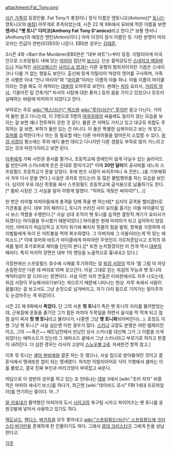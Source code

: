 attachment:Fat_Tony.png

[[심슨 가족]]의 등장인물. Fat Tony가 통칭이니 정식 이름은 앤토니오(Antonio)[* [[토니]]는 앤토니오의 [[애칭]]] 아무개로 추측되었는데, 시즌 22 제 9화에서 묘비에 적힌 이름을 보면 '''앤서니 "팻 토니" 다미코(Anthony Fat Tony D'amico)'''라고 한다.[* 보통 앤서니(Anthony)의 애칭은 앤턴(Anton)이다.] 아마 이것이 정식 이름인 듯. 다만 본명이 마리오라는 언급이 한번(S12E03) 나온다. EBS판 성우는 [[김태훈]].

3시즌 4화 <Bart the Murderer(EBS판은 "대부 바트")>부터 등장. 이탈리아계 미국인으로 스프링필드 내에 있는 [[마피아]] 집단의 [[보스]]다. 단순 흉악강도인 [[스네이크 제일버드]]나 지능적인 [[사이코패스]]인 [[사이드쇼 밥]]과는 다른 유형의 범죄자이지만 가끔은 스네이크나 다를 거 없는 행동도 보인다. 출신에 맞게 이탈리아 억양의 영어를 구사하며, 가족은 사별한 아내 "안나 마리아"와 "[[마이클(심슨)|마이클]]"이라는 이름의 아들 하나. 아들 이름이 마이클이라는 것을 봐도 이 캐릭터는 [[대부]]의 오마주로 보인다. 본래는 [[피자]] 요리사, [[거리의 악사]], 기울어진 탑 건축가[* 피사의 사탑에 대한 풍자.] 등의 꿈을 가지고 있었으나 모조리 실패하는 바람에 마피아가 되었다고 한다.

부하로는 주로 [[wiki:"렉스(심슨)" 렉스]]와 [[wiki:"루이(심슨)" 루이]]만 끌고 다닌다. 거의 저 둘만 끌고 다니는데, 이 3명으로 5명의 [[야쿠자]]와의 싸움에도 밀리지 않는 모습을 보이는 걸 보면 꽤나 전투력이 강한 것 같다. 물론 큰 저택도 가지고 있고 대규모 회합도 주최하는 걸 보면, 부하가 둘만 있는 건 아니다. 이 둘은 특별한 심복이라고 보는 게 맞고, [[호머]]를 습격한다거나 하는 등 필요할 때는 다른 마피아들을 얼마든지 소집할 수 있다. [[위검 서장]]이 평소에는 루와 에디 둘만 데리고 다니지만 다른 경찰도 부하로 많이 거느리고 있는 것과 마찬가지라고 보면 된다.

[[아푸]]에게 가짜 시민권 증서를 팔거나, 초등학교에 장애인이 쉽게 다닐수 있는 슬라이드를 만든다며 스키너에게 돈은 돈대로 뜯어가고[* 이때 '''20만 달러'''의 공사비를 내느라 스프링필드 초등학교가 문을 닫았다. 후에 번즈 사장이 바지주머니 속 잔돈(...)을 기부해줘서 겨우 다시 문을 연다.] 시설은 과자로 만드는(!) 등 많은 불법행위를 하는 모습을 보인다. 심지어 우유 대신 쥐젖을 짜서 스프링필드 초등학교에 급식용으로 납품하기도 한다.[* 큄비 시장은 그 사실을 알자 이렇게 말했다. "적어도 개젖은 써야지!!"(…)]

한 번은 라이벌 마피아들에게 총격을 당해 죽을 뻔 하는데[* 심지어 공격용 헬리콥터로 기관총을 쏜다. 대부 3의 패러디.], 토니가 쓰러진 사이 요리를 즐기는 아들 마이클이 임시 보스 역할을 수행한다.[* 사실 상대 조직이 팻 토니를 습격한 결정적 계기가 요리사가 되겠다는 마이클을 무시했기 때문이었다.] 마이클은 원래 마피아가 되고 싶어하지 않았지만, 아버지가 피습당하고 조직이 위기에 빠지자 핏줄의 힘을 발휘, 항복을 가장하여 라이벌들에게 독이 든 미트볼을 먹여 복수하였다. 그 아버지에 그 아들이라는게 딱 맞는 에피소드.[* 이때 호머와 바트가 마이클에게 마피아란 무엇인지 가르쳐준답시고 조직의 위세를 빌려 호가호위로 재미를 단단히 본다.][* 또한 눈치챘겠지만 이 전개 역시 [[대부]]의 패러디. 특히 마지막 장면은 대부 1의 엔딩을 노골적으로 흉내내고 있다.]

극장판에선 스프링필드 호수에 시체를 투기하려는 걸 [[위검 서장]]이 막자 '쯥 그럼 이 마당 손질한것은 다른 데 버리죠'라며 갖고간다. 이걸 그대로 믿는 위검의 무능과 팻 토니의 캐릭터성이 잘 드러나는 장면이다. 
사실 이런 식의 연출은 티비판에서도 자주 나오는데, 위검 서장이 무능해서라기보다는 게으르기 때문에 나타나는 현상. 자루 속에서 사람이 꿈틀대는 걸 보고서도 그냥 손짓으로 넘겨버리고, 자기 다리 밑으로 기어가는 밀이주자도 눈감아주는 게 위검이다.

시즌 22 제 9화에서 '''죽었다.''' 단 그의 사촌 '''핏 토니'''가 죽은 팻 토니의 자리를 물려받았는데, 근육질에 운동을 즐기던 그가 힘든 마피아 두목일을 하면서 음식을 막 먹게 되고 점점 살이 찌자 '''핏 팻 토니'''라고 불리다가, 나중엔 그냥 '''팻 토니화'''되어버린다(...). 호칭도 이젠 그냥 팻 토니.[* 사실 심슨엔 이런 경우가 많다. [[스키너]] 교장도 본명은 아민 탬제리언이고, 그의 ~~죽은~~ 베트남전에서 만났던 상사 스키너를 대신해 그가 그 이름을 쓰게 되었다는 에피소드가 있는데 그 에피소드 끝에서 그냥 스키너라고 부르기로 하자고 판결이 내려진다. 더 심한 경우는 리사의 고양이 [[스노우볼 2세]]. 자세한건 항목 참고.]

이후 핏 토니는 [[셀마 부비에]]와 결혼 하는 듯 했으나, 사실 첩으로 받아들여진 것이고 결혼식에서 맹세또한 첩이 되는 맹세였다. 하지만 이탈리아어로 식이 거행돼서 셀마는 이를 몰랐고, 결국 진짜 부인과 머리끄댕이 부여잡고 싸운다.

여담으로 이 양반의 성우를 하고 있는 죠 만테냐는 [[대부]] 3에서 [wiki:"조이 자자" 비중 적은 마피아 새내기 보스]를 하다가, 최근엔 [wiki:"데이비드 로시" FBI 1세대 프로파일러]를 연기하는 중이다. 어…?

[[알 카포네]]가 활약했던 마피아의 도시 [[시카고]]의 축구팀 시카고 파이어즈는 팻 토니를 응원깃발에 넣어서 사용하고 있기도 하다.

[[맥도날드]], [[웬디스]], [[버거킹]]을 모두 쫓아내고 [[wiki:"스프링필드(심슨)" 스프링필드]]에 [[크러스티 버거]]만을 존재하게 한 인물이기도 하다. 그래서 [[광대 크러스티]]가 그에게 돈을 상납한다고. 

[[각주]]
